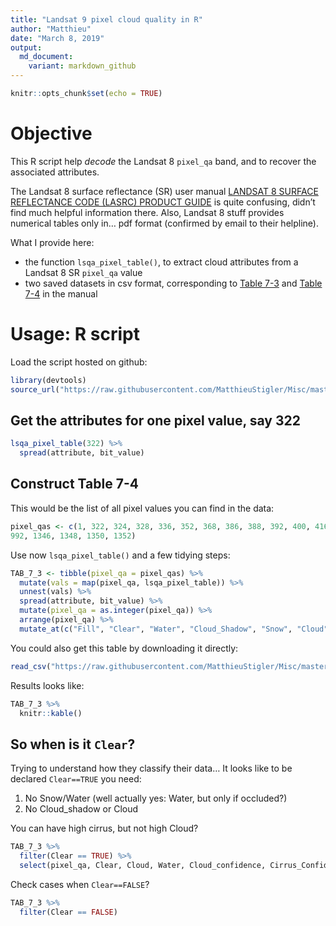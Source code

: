 ```yaml
---
title: "Landsat 9 pixel cloud quality in R"
author: "Matthieu"
date: "March 8, 2019"
output:
  md_document:
    variant: markdown_github
---
```


```r
knitr::opts_chunk$set(echo = TRUE)
```

# Objective

This R script help *decode* the Landsat 8 `pixel_qa` band, and to recover the associated attributes. 

The Landsat 8 surface reflectance (SR) user manual [LANDSAT 8 SURFACE REFLECTANCE CODE (LASRC) PRODUCT GUIDE](https://www.google.com/url?sa=t&rct=j&q=&esrc=s&source=web&cd=1&cad=rja&uact=8&ved=2ahUKEwisnNbE5vPgAhVMvJ4KHUZwC0MQFjAAegQIChAC&url=https%3A%2F%2Flandsat.usgs.gov%2Fdocuments%2Flasrc_product_guide.pdf&usg=AOvVaw1k4ElRQCyGumQtZzeTT51P) is quite confusing, didn't find much helpful information there. Also, Landsat 8 stuff provides numerical tables only in... pdf format (confirmed by email to their helpline).

What I provide here:

* the function `lsqa_pixel_table()`, to extract cloud attributes from a Landsat 8 SR `pixel_qa` value
* two saved datasets in csv format, corresponding to [Table 7-3](https://raw.githubusercontent.com/MatthieuStigler/Misc/master/spatial/landsat_8_cloud/LS_8_pixel_qa_Table_7_3.csv) and [Table 7-4](https://raw.githubusercontent.com/MatthieuStigler/Misc/master/spatial/landsat_8_cloud/LS_8_pixel_qa_Table_7_4.csv) in the manual

# Usage: R script

Load the script hosted on github:

```r
library(devtools)
source_url("https://raw.githubusercontent.com/MatthieuStigler/Misc/master/spatial/landsat_8_cloud/lsqa_tools.R")
```

## Get the attributes for one pixel value, say 322

```r
lsqa_pixel_table(322) %>% 
  spread(attribute, bit_value)
```


## Construct Table 7-4

This would be the list of all pixel values you can find in the data:

```r
pixel_qas <- c(1, 322, 324, 328, 336, 352, 368, 386, 388, 392, 400, 416, 432, 480, 834, 836, 840, 848, 864, 880, 898, 900, 904, 912, 928, 944, 
992, 1346, 1348, 1350, 1352)
```


Use now `lsqa_pixel_table()` and a few tidying steps:

```r
TAB_7_3 <- tibble(pixel_qa = pixel_qas) %>% 
  mutate(vals = map(pixel_qa, lsqa_pixel_table)) %>% 
  unnest(vals) %>% 
  spread(attribute, bit_value) %>% 
  mutate(pixel_qa = as.integer(pixel_qa)) %>% 
  arrange(pixel_qa) %>% 
  mutate_at(c("Fill", "Clear", "Water", "Cloud_Shadow", "Snow", "Cloud", "Terrain_Occlusion"), as.logical)

```

You could also get this table by downloading it directly:

```r
read_csv("https://raw.githubusercontent.com/MatthieuStigler/Misc/master/spatial/landsat_8_cloud/LS_8_pixel_qa_Table_7_4.csv")
```

Results looks like: 

```r
TAB_7_3 %>% 
  knitr::kable()
```


## So when is it `Clear`?

Trying to understand how they classify their data... It looks like to be declared `Clear==TRUE` you need:

1. No Snow/Water (well actually yes: Water, but only if occluded?)
2. No Cloud_shadow or Cloud

You can have high cirrus, but not high Cloud?

```r
TAB_7_3 %>% 
  filter(Clear == TRUE) %>% 
  select(pixel_qa, Clear, Cloud, Water, Cloud_confidence, Cirrus_Confidence)
```

Check cases when  `Clear==FALSE`?

```r
TAB_7_3 %>% 
  filter(Clear == FALSE) 

```



 